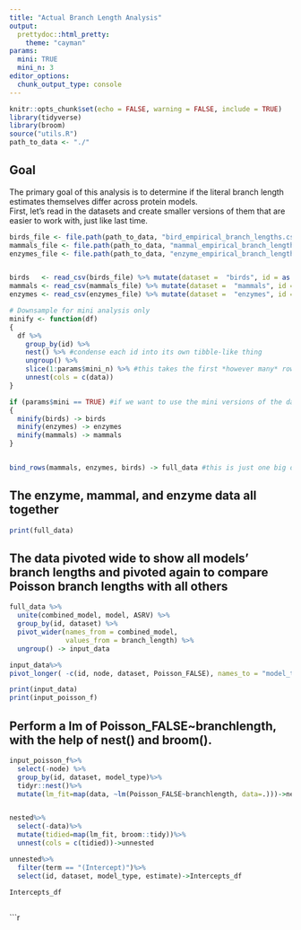```yaml
---
title: "Actual Branch Length Analysis"
output: 
  prettydoc::html_pretty:
    theme: "cayman"
params: 
  mini: TRUE
  mini_n: 3
editor_options: 
  chunk_output_type: console
---
```


```r
knitr::opts_chunk$set(echo = FALSE, warning = FALSE, include = TRUE)
library(tidyverse)
library(broom)
source("utils.R")
path_to_data <- "./" 
```

## Goal
The primary goal of this analysis is to determine if the literal branch length estimates themselves differ across protein models. 
<br>
First, let's read in the datasets and create smaller versions of them that are easier to work with, just like last time.

```r

birds_file <- file.path(path_to_data, "bird_empirical_branch_lengths.csv")
mammals_file <- file.path(path_to_data, "mammal_empirical_branch_lengths.csv")
enzymes_file <- file.path(path_to_data, "enzyme_empirical_branch_lengths.csv")


birds   <- read_csv(birds_file) %>% mutate(dataset =  "birds", id = as.character(id)) #might as well mutate here so we can bind rows later 
mammals <- read_csv(mammals_file) %>% mutate(dataset =  "mammals", id = as.character(id))
enzymes <- read_csv(enzymes_file) %>% mutate(dataset =  "enzymes", id = as.character(id))

# Downsample for mini analysis only
minify <- function(df) 
{
  df %>%
    group_by(id) %>% 
    nest() %>% #condense each id into its own tibble-like thing 
    ungroup() %>%
    slice(1:params$mini_n) %>% #this takes the first *however many* rows from the dataset. The *however many* is specified by the params$mini_n
    unnest(cols = c(data))
}

if (params$mini == TRUE) #if we want to use the mini versions of the datasets, then use the mini function on each of them!!
{
  minify(birds) -> birds 
  minify(enzymes) -> enzymes
  minify(mammals) -> mammals
}


bind_rows(mammals, enzymes, birds) -> full_data #this is just one big data frame consisting of the three datasets


```

## The enzyme, mammal, and enzyme data all together

```r
print(full_data) 
```


## The data pivoted wide to show all models' branch lengths and pivoted again to compare Poisson branch lengths with all others 
```r
  
full_data %>%
  unite(combined_model, model, ASRV) %>%
  group_by(id, dataset) %>%
  pivot_wider(names_from = combined_model, 
              values_from = branch_length) %>%
  ungroup() -> input_data

input_data%>%
pivot_longer( -c(id, node, dataset, Poisson_FALSE), names_to = "model_type", values_to = "branchlength")->input_poisson_f

```



```r
print(input_data)
print(input_poisson_f)
```


## Perform a lm of Poisson_FALSE~branchlength, with the help of nest() and broom().
```r

input_poisson_f%>%
  select(-node) %>%
  group_by(id, dataset, model_type)%>%
  tidyr::nest()%>%
  mutate(lm_fit=map(data, ~lm(Poisson_FALSE~branchlength, data=.)))->nested


nested%>%
  select(-data)%>%
  mutate(tidied=map(lm_fit, broom::tidy))%>%
  unnest(cols = c(tidied))->unnested

unnested%>%
  filter(term == "(Intercept)")%>%
  select(id, dataset, model_type, estimate)->Intercepts_df

Intercepts_df
 

```


```r


